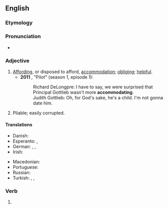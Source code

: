 ==English==

===Etymology===
{{suffix|en|accommodate|ing}}

===Pronunciation===
* {{IPA|/ə.ˈkɒm.ə.ˌdeɪ.tɪŋ/|lang=en}}

===Adjective===
{{en-adj}}

# [[affording|Affording]], or disposed to afford, [[accommodation]]; [[obliging]]; [[helpful]].
#* '''2011''' ''{{w|Allen Gregory}}'', "Pilot" (season 1, episode 1):
#*: Richard DeLongpre: I have to say, we were surprised that Principal Gottlieb wasn't more '''accommodating'''.
#*: Judith Gottlieb: Oh, for God's sake, he's a child. I'm not gonna date him.
# Pliable; easily corrupted. <!--Chambers 1908-->

====Translations====
{{trans-top|affording accommodation}}
* Danish: {{t|da|hjælpsom}}
* Esperanto: {{t|eo|cedema}}, {{t|eo|akomodiĝema}}
* German: {{t+|de|entgegenkommend}}, {{t+|de|gefällig}}, {{t+|de|zuvorkommend}}
* Irish: {{t|ga|áiseach}} {{qualifier|of person}}
{{trans-mid}}
* Macedonian: {{t|mk|пресретлив|m|tr=présretliv|sc=Cyrl}}
* Portuguese: {{t|pt|acomodante}}
* Russian: {{t+|ru|приветливый|m}}
* Turkish: {{t+|tr|uysal}}, {{t+|tr|uyumlu}}, {{t+|tr|yardımsever}}
{{trans-bottom}}

===Verb===
{{head|en|present participle}}

# {{present participle of|accommodate|lang=en|nocat=1}}